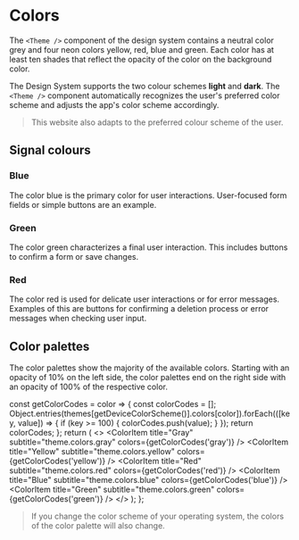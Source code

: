 
<Meta title="Foundations/Colors" />

# Colors

The `<Theme />` component of the design system contains a neutral color grey and four neon colors yellow, red, blue and green. Each color has at least ten shades that reflect the opacity of the color on the background color.

The Design System supports the two colour schemes **light** and **dark**. The `<Theme />` component automatically recognizes the user's preferred color scheme and adjusts the app's color scheme accordingly.

> This website also adapts to the preferred colour scheme of the user.

## Signal colours

### Blue

The color blue is the primary color for user interactions. User-focused form fields or simple buttons are an example.

### Green

The color green characterizes a final user interaction. This includes buttons to confirm a form or save changes.

### Red

The color red is used for delicate user interactions or for error messages. Examples of this are buttons for confirming a deletion process or error messages when checking user input.

## Color palettes

The color palettes show the majority of the available colors. Starting with an opacity of 10% on the left side, the color palettes end on the right side with an opacity of 100% of the respective color.

  const getColorCodes = color => {
    const colorCodes = [];
    Object.entries(themes[getDeviceColorScheme()].colors[color]).forEach(([key, value]) => {
      if (key >= 100) {
        colorCodes.push(value);
      }
    });
    return colorCodes;
  };
  return (
    <>
      <ColorItem title="Gray" subtitle="theme.colors.gray" colors={getColorCodes('gray')} />
      <ColorItem title="Yellow" subtitle="theme.colors.yellow" colors={getColorCodes('yellow')} />
      <ColorItem title="Red" subtitle="theme.colors.red" colors={getColorCodes('red')} />
      <ColorItem title="Blue" subtitle="theme.colors.blue" colors={getColorCodes('blue')} />
      <ColorItem title="Green" subtitle="theme.colors.green" colors={getColorCodes('green')} />
    </>
  );
};

<ColorPalette>
  <ColorItems />
</ColorPalette>

> If you change the color scheme of your operating system, the colors of the color palette will also change.

